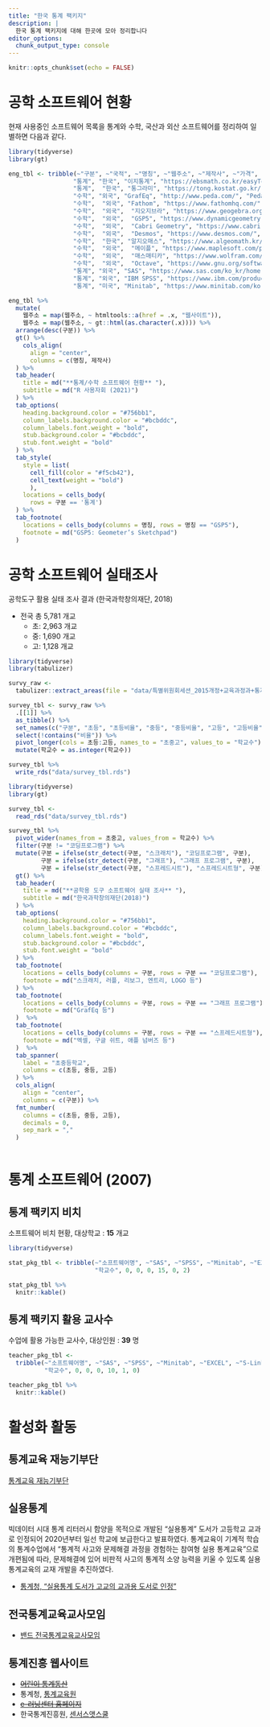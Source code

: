 ```yaml
---
title: "한국 통계 팩키지"
description: |
  한국 통계 팩키지에 대해 한곳에 모아 정리합니다
editor_options: 
  chunk_output_type: console
---
```


```r
knitr::opts_chunk$set(echo = FALSE)
```

# 공학 소프트웨어 현황 {#software-facts}

현재 사용중인 소프트웨어 목록을 통계와 수학, 국산과 외산 소프트웨어를 정리하여 일별하면 다음과 같다.


```r
library(tidyverse)
library(gt)

eng_tbl <- tribble(~"구분", ~"국적", ~"명칭", ~"웹주소", ~"제작사", ~"가격", ~"비고",
                  "통계", "한국", "이지통계", "https://ebsmath.co.kr/easyTong", "EBS MATH", "무료", "",
                  "통계",  "한국", "통그라미", "https://tong.kostat.go.kr/", "통계청, 통계교육원", "무료", "",
                  "수학", "외국", "GrafEq", "http://www.peda.com/", "Pedagouery Software Inc", "상용", "",
                  "수학",  "외국", "Fathom", "https://www.fathomhq.com/", "Fathom", "상용", "",
                  "수학",  "외국",  "지오지브라", "https://www.geogebra.org/", "GeoGebra", "무료", "",
                  "수학",  "외국",  "GSP5", "https://www.dynamicgeometry.com/", "McGraw-Hill", "상용", "단종 2019",
                  "수학",  "외국",  "Cabri Geometry", "https://www.cabri.com/en/", "Cabrilog", "상용", "유럽",
                  "수학",  "외국",  "Desmos", "https://www.desmos.com/", "Desmos", "상용", "자바스크립트, 스타트업",
                  "수학",  "한국", "알지오매스", "https://www.algeomath.kr/", "한국과학창의재단", "무료",  "",
                  "수학",  "외국",  "메이플", "https://www.maplesoft.com/products/maple/", "MapleSoft", "상용",  "",
                  "수학",  "외국",  "매스매티카", "https://www.wolfram.com/mathematica/", "Wolfram", "상용", "",
                  "수학",  "외국",  "Octave", "https://www.gnu.org/software/octave/", "존 W. 이튼", "무료", "GNU GPL",
                  "통계", "외국", "SAS", "https://www.sas.com/ko_kr/home.html", "SAS 인스티튜트", "상용", "",
                  "통계", "외국", "IBM SPSS", "https://www.ibm.com/products/spss-statistics", "SPSS Inc.", "상용", "IBM 인수 2009년",
                  "통계", "미국", "Minitab", "https://www.minitab.com/ko-kr/", "Minitab, Inc.", "상용", "")

eng_tbl %>% 
  mutate(
    웹주소 = map(웹주소, ~ htmltools::a(href = .x, "웹사이트")),
    웹주소 = map(웹주소, ~ gt::html(as.character(.x)))) %>% 
  arrange(desc(구분)) %>% 
  gt() %>% 
    cols_align(
      align = "center",
      columns = c(명칭, 제작사)
  ) %>% 
  tab_header(
    title = md("**통계/수학 소프트웨어 현황** "),
    subtitle = md("R 사용자회 (2021)")
  ) %>% 
  tab_options(
    heading.background.color = "#756bb1",
    column_labels.background.color = "#bcbddc",
    column_labels.font.weight = "bold",
    stub.background.color = "#bcbddc",
    stub.font.weight = "bold"
  ) %>% 
  tab_style(
    style = list(
      cell_fill(color = "#f5cb42"),
      cell_text(weight = "bold")
      ),
    locations = cells_body(
      rows = 구분 == '통계')
  ) %>% 
  tab_footnote(
    locations = cells_body(columns = 명칭, rows = 명칭 == "GSP5"),
    footnote = md("GSP5: Geometer’s Sketchpad")
  )

```

# 공학 소프트웨어 실태조사 {#software-facts}

공학도구 활용 실태 조사 결과 (한국과학창의재단, 2018)

- 전국 총 5,781 개교
    - 초: 2,963 개교
    - 중: 1,690 개교
    - 고: 1,128 개교

```r
library(tidyverse)
library(tabulizer)

survy_raw <- 
  tabulizer::extract_areas(file = "data/특별위원회세션_2015개정+교육과정과+통계교육의+방향_이화영.pdf", page=5)

survey_tbl <- survy_raw %>% 
  .[[1]] %>% 
  as_tibble() %>% 
  set_names(c("구분", "초등", "초등비율", "중등", "중등비율", "고등", "고등비율")) %>% 
  select(!contains("비율")) %>% 
  pivot_longer(cols = 초등:고등, names_to = "초중고", values_to = "학교수") %>% 
  mutate(학교수 = as.integer(학교수)) 

survey_tbl %>% 
  write_rds("data/survey_tbl.rds")
```

```r
library(tidyverse)
library(gt)

survey_tbl <- 
  read_rds("data/survey_tbl.rds")

survey_tbl %>% 
  pivot_wider(names_from = 초중고, values_from = 학교수) %>% 
  filter(구분 != "코딩프로그램") %>% 
  mutate(구분 = ifelse(str_detect(구분, "스크래치"), "코딩프로그램", 구분),
         구분 = ifelse(str_detect(구분, "그래프"), "그래프 프로그램", 구분),   
         구분 = ifelse(str_detect(구분, "스프레드시트"), "스프레드시트형", 구분)) %>% 
  gt() %>% 
  tab_header(
    title = md("**공학용 도구 소프트웨어 실태 조사** "),
    subtitle = md("한국과학창의재단(2018)")
  ) %>% 
  tab_options(
    heading.background.color = "#756bb1",
    column_labels.background.color = "#bcbddc",
    column_labels.font.weight = "bold",
    stub.background.color = "#bcbddc",
    stub.font.weight = "bold"
  ) %>% 
  tab_footnote(
    locations = cells_body(columns = 구분, rows = 구분 == "코딩프로그램"),
    footnote = md("스크래치, 러플, 리보그, 엔트리, LOGO 등")
  ) %>% 
  tab_footnote(
    locations = cells_body(columns = 구분, rows = 구분 == "그래프 프로그램"),
    footnote = md("GrafEq 등")
  )  %>% 
  tab_footnote(
    locations = cells_body(columns = 구분, rows = 구분 == "스프레드시트형"),
    footnote = md("엑셀, 구글 쉬트, 애플 넘버즈 등")
  )  %>%   
  tab_spanner(
    label = "초중등학교",
    columns = c(초등, 중등, 고등)
  ) %>% 
  cols_align(
    align = "center",
    columns = c(구분)) %>% 
  fmt_number(
    columns = c(초등, 중등, 고등),
    decimals = 0,
    sep_mark = ","
  )  
  
```


# 통계 소프트웨어 (2007) {#stat-software}

## 통계 팩키지 비치 {#stat-pkg-2007}

소프트웨어 비치 현황, 대상학교 : **15** 개교

```r
library(tidyverse)

stat_pkg_tbl <- tribble(~"소프트웨어명", ~"SAS", ~"SPSS", ~"Minitab", ~"EXCEL", ~"S-Link", ~"기타",
                        "학교수", 0, 0, 0, 15, 0, 2)

stat_pkg_tbl %>% 
  knitr::kable()
```

## 통계 팩키지 활용 교사수 {#stat-pkg-teacher-2007}

수업에 활용 가능한 교사수, 대상인원 : **39** 명

```r
teacher_pkg_tbl <- 
  tribble(~"소프트웨어명", ~"SAS", ~"SPSS", ~"Minitab", ~"EXCEL", ~"S-Link", ~"기타",
          "학교수", 0, 0, 0, 10, 1, 0)

teacher_pkg_tbl %>% 
  knitr::kable()
```


# 활성화 활동 {#실용통계-교과서}


## 통계교육 재능기부단 {#통계청-재능기부단}

[통계교육 재능기부단](https://stat-gibu.co.kr/)

## 실용통계 {#실용통계-교과서}

빅데이터 시대 통계 리터러시 함양을 목적으로 개발된 "실용통계" 도서가 고등학교 교과로 인정되어 2020년부터 일선 학교에 보급한다고 발표하였다. 통계교육이 기계적 학습의 통계수업에서 "통계적 사고와 문제해결 과정을 경험하는 참여형 실용 통계교육"으로 개편됨에 따라, 문제해결에 있어 비판적 사고의 통계적 소양 능력을 키울 수 있도록 실용 통계교육의 교재 개발을 추진하였다.

-   [통계청, "실용통계 도서가 고교의 교과용 도서로 인정"](http://kostat.go.kr/portal/korea/kor_nw/1/1/index.board?bmode=read&aSeq=380703)

## 전국통계교육교사모임 {#전국통계교육교사모임}

-   [밴드 전국통계교육교사모임](https://band.us/band/76297188)

## 통계진흥 웹사이트 {#high-school-stat-problem}

- ~~[어린이 통계동산](http://kostat.go.kr/kids)~~
- 통계청, [통계교육원](http://sti.kostat.go.kr) 
- ~~[e-러닝센터 홈페이지](http://elearn.nso.go.kr)~~
- 한국통계진흥원, [센서스앳스쿨](http://censusatschool.or.kr)




